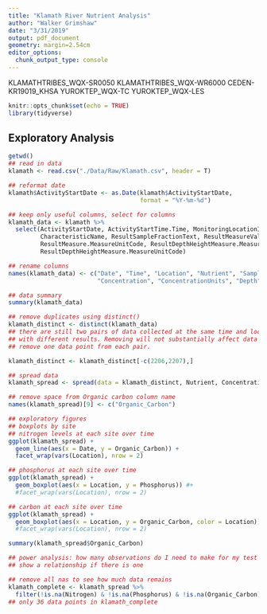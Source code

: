 ```yaml
---
title: "Klamath River Nutrient Analysis"
author: "Walker Grimshaw"
date: "3/31/2019"
output: pdf_document
geometry: margin=2.54cm
editor_options: 
  chunk_output_type: console
---
```


KLAMATHTRIBES_WQX-SR0050
KLAMATHTRIBES_WQX-WR6000
CEDEN-KR19019_KHSA
YUROKTEP_WQX-TC
YUROKTEP_WQX-LES

```r
knitr::opts_chunk$set(echo = TRUE)
library(tidyverse)
```

## Exploratory Analysis

```r
getwd()
## read in data
klamath <- read.csv("./Data/Raw/Klamath.csv", header = T)

## reformat date
klamath$ActivityStartDate <- as.Date(klamath$ActivityStartDate,
                                     format = "%Y-%m-%d")

## keep only useful columns, select for columns
klamath_data <- klamath %>%
  select(ActivityStartDate, ActivityStartTime.Time, MonitoringLocationIdentifier,
         CharacteristicName, ResultSampleFractionText, ResultMeasureValue,
         ResultMeasure.MeasureUnitCode, ResultDepthHeightMeasure.MeasureValue,
         ResultDepthHeightMeasure.MeasureUnitCode)

## rename columns
names(klamath_data) <- c("Date", "Time", "Location", "Nutrient", "SampleFraction",
                         "Concentration", "ConcentrationUnits", "Depth", "DepthUnit")

## data summary
summary(klamath_data)

## remove duplicates using distinct()
klamath_distinct <- distinct(klamath_data)
## there are still two pairs of data collected at the same time and location, but
## with different results. Removing will not substantially affect data trends, so
## remove one data point from each pair.

klamath_distinct <- klamath_distinct[-c(2206,2207),]

## spread data
klamath_spread <- spread(data = klamath_distinct, Nutrient, Concentration)

## remove space from Organic carbon column name
names(klamath_spread)[9] <- c("Organic_Carbon")

## exploratory figures
## boxplots by site
## nitrogen levels at each site over time
ggplot(klamath_spread) +
  geom_line(aes(x = Date, y = Organic_Carbon)) +
  facet_wrap(vars(Location), nrow = 2)

## phosphorus at each site over time
ggplot(klamath_spread) +
  geom_boxplot(aes(x = Location, y = Phosphorus)) #+
  #facet_wrap(vars(Location), nrow = 2)

## carbon at each site over time
ggplot(klamath_spread) +
  geom_boxplot(aes(x = Location, y = Organic_Carbon, color = Location)) #+
  #facet_wrap(vars(Location), nrow = 2)

summary(klamath_spread$Organic_Carbon)

## power analysis: how many observations do I need to make for my test to be robust and
## show a relationship if there is one
```

```r
## remove all nas to see how much data remains
klamath_complete <- klamath_spread %>%
  filter(!is.na(Nitrogen) & !is.na(Phosphorus) & !is.na(Organic_Carbon))
## only 36 data points in klamath_complete
```

